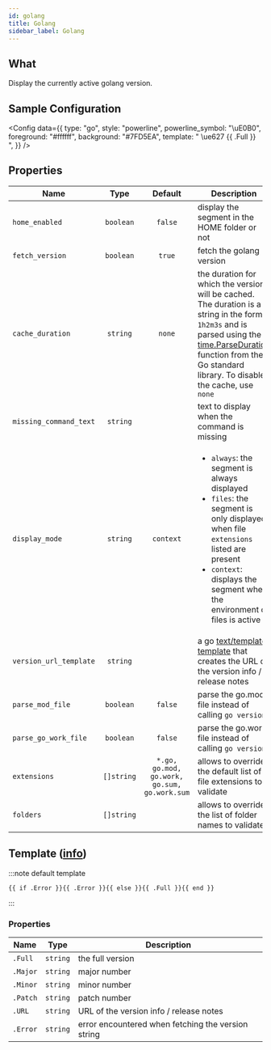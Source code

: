 ```yaml
---
id: golang
title: Golang
sidebar_label: Golang
---
```


## What

Display the currently active golang version.

## Sample Configuration


<Config
  data={{
    type: "go",
    style: "powerline",
    powerline_symbol: "\uE0B0",
    foreground: "#ffffff",
    background: "#7FD5EA",
    template: " \ue627 {{ .Full }} ",
  }}
/>

## Properties

| Name                   |    Type    |                   Default                    | Description                                                                                                                                                                                                                          |
| ---------------------- | :--------: | :------------------------------------------: | ------------------------------------------------------------------------------------------------------------------------------------------------------------------------------------------------------------------------------------ |
| `home_enabled`         | `boolean`  |                   `false`                    | display the segment in the HOME folder or not                                                                                                                                                                                        |
| `fetch_version`        | `boolean`  |                    `true`                    | fetch the golang version                                                                                                                                                                                                             |
| `cache_duration`       |  `string`  |                    `none`                    | the duration for which the version will be cached. The duration is a string in the format `1h2m3s` and is parsed using the [time.ParseDuration] function from the Go standard library. To disable the cache, use `none`              |
| `missing_command_text` |  `string`  |                                              | text to display when the command is missing                                                                                                                                                                                          |
| `display_mode`         |  `string`  |                  `context`                   | <ul><li>`always`: the segment is always displayed</li><li>`files`: the segment is only displayed when file `extensions` listed are present</li><li>`context`: displays the segment when the environment or files is active</li></ul> |
| `version_url_template` |  `string`  |                                              | a go [text/template][go-text-template] [template][templates] that creates the URL of the version info / release notes                                                                                                                |
| `parse_mod_file`       | `boolean`  |                   `false`                    | parse the go.mod file instead of calling `go version`                                                                                                                                                                                |
| `parse_go_work_file`   | `boolean`  |                   `false`                    | parse the go.work file instead of calling `go version`                                                                                                                                                                               |
| `extensions`           | `[]string` | `*.go, go.mod, go.work, go.sum, go.work.sum` | allows to override the default list of file extensions to validate                                                                                                                                                                   |
| `folders`              | `[]string` |                                              | allows to override the list of folder names to validate                                                                                                                                                                              |

## Template ([info][templates])

:::note default template

```template
{{ if .Error }}{{ .Error }}{{ else }}{{ .Full }}{{ end }}
```

:::

### Properties

| Name     | Type     | Description                                        |
| -------- | -------- | -------------------------------------------------- |
| `.Full`  | `string` | the full version                                   |
| `.Major` | `string` | major number                                       |
| `.Minor` | `string` | minor number                                       |
| `.Patch` | `string` | patch number                                       |
| `.URL`   | `string` | URL of the version info / release notes            |
| `.Error` | `string` | error encountered when fetching the version string |

[go-text-template]: https://golang.org/pkg/text/template/
[templates]: /docs/configuration/templates
[time.ParseDuration]: https://golang.org/pkg/time/#ParseDuration

